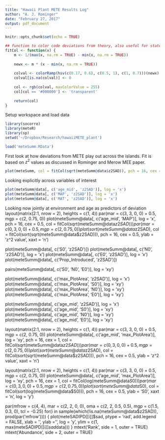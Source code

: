 ```yaml
---
title: "Hawaii Plant METE Results Log"
author: "A. J. Rominger"
date: "February 27, 2017"
output: pdf_document
---
```


```r
knitr::opts_chunk$set(echo = TRUE)

## function to color code deviations from theory, also useful for state variable plotting
fitCol <- function(x) {
    m <- 1/(max(x, na.rm = TRUE) - min(x, na.rm = TRUE))
    
    newx <- m * (x - min(x, na.rm = TRUE))
    
    colval <- colorRamp(hsv(c(0.17, 0.6), c(0.5, 1), c(1, 0.7)))(newx)
    colval[is.na(colval)] <- 0
    
    col <- rgb(colval, maxColorValue = 255)
    col[col == '#000000'] <- 'transparent'
    
    return(col)
}
```

Setup workspace and load data
```r
library(socorro)
library(meteR)
library(sp)
setwd('~/Dropbox/Research/hawaiiMETE_plant')

load('meteSumm.RData')
```

First look at how deviations from METE play out across the islands. Fit is based on $z^2$ values as discussed in Rominger and Merow MEE paper.
```r
plot(meteSumm, col = fitCol(sqrt(meteSumm@data$z2SAD)), pch = 16, cex = 0.5)
```

Looking explicitly across variables of interest
```r
plot(meteSumm@data[, c('age_mid', 'z2SAD')], log = 'x')
plot(meteSumm@data[, c('MAP', 'z2SAD')], log = 'x')
plot(meteSumm@data[, c('MAT', 'z2SAD')], log = 'x')
```



Looking now jointly at environment and age as predictors of deviation
layout(matrix(2:1, nrow = 2), heights = c(1, 4))
par(mar = c(3, 3, 0, 0) + 0.5, mgp = c(2, 0.75, 0))
plot(meteSumm@data[, c('age_mid', 'MAP')], log = 'x', pch = 16, cex = 0.5, 
     col = fitCol(sqrt(meteSumm@data$z2SAD)))
par(mar = c(0, 3, 0, 0) + 0.5, mgp = c(2, 0.75, 0))
plot(sort(meteSumm@data$z2SAD), col = fitCol(sort(sqrt(meteSumm@data$z2SAD))), 
     pch = 16, cex = 0.5, ylab = 'z^2 value', xaxt = 'n')






plot(meteSumm@data[, c('S0', 'z2SAD')])
plot(meteSumm@data[, c('N0', 'z2SAD')], log = 'x')
plot(meteSumm@data[, c('E0', 'z2SAD')], log = 'x')
plot(meteSumm@data[, c('Prop_Introduced', 'z2SAD')])

pairs(meteSumm@data[, c('S0', 'N0', 'E0')], log = 'xy')

plot(meteSumm@data[, c('max_PlotArea', 'z2SAD')], log = 'x')
plot(meteSumm@data[, c('max_PlotArea', 'S0')], log = 'xy')
plot(meteSumm@data[, c('max_PlotArea', 'N0')], log = 'xy')
plot(meteSumm@data[, c('max_PlotArea', 'E0')], log = 'xy')

plot(meteSumm@data[, c('age_mid', 'z2SAD')], log = 'x')
plot(meteSumm@data[, c('age_mid', 'S0')], log = 'xy')
plot(meteSumm@data[, c('age_mid', 'N0')], log = 'xy')
plot(meteSumm@data[, c('age_mid', 'E0')], log = 'xy')


layout(matrix(2:1, nrow = 2), heights = c(1, 4))
par(mar = c(3, 3, 0, 0) + 0.5, mgp = c(2, 0.75, 0))
plot(meteSumm@data[, c('age_mid', 'max_PlotArea')], log = 'xy', pch = 16, cex = 1, 
     col = fitCol(sqrt(meteSumm@data$z2SAD)))
par(mar = c(0, 3, 0, 0) + 0.5, mgp = c(2, 0.75, 0))
plot(sort(meteSumm@data$z2SAD), col = fitCol(sort(sqrt(meteSumm@data$z2SAD))), 
     pch = 16, cex = 0.5, ylab = 'z^2 value', xaxt = 'n')

layout(matrix(2:1, nrow = 2), heights = c(1, 4))
par(mar = c(3, 3, 0, 0) + 0.5, mgp = c(2, 0.75, 0))
plot(meteSumm@data[, c('age_mid', 'max_PlotArea')], log = 'xy', pch = 16, cex = 1, 
     col = fitCol(log(meteSumm@data$S0)))
par(mar = c(0, 3, 0, 0) + 0.5, mgp = c(2, 0.75, 0))
plot(sort(meteSumm@data$S0), col = fitCol(sort(log(meteSumm@data$S0))), 
     pch = 16, cex = 0.5, ylab = 'S0', xaxt = 'n', log = 'y')


par(mfrow = c(4, 4), mar = c(2, 2, 0, 0), oma = c(2, 2, 0.5, 0.5), 
    mgp = c(1.5, 0.3, 0), tcl = -0.25)
for(i in sample(which(!is.na(meteSumm@data$z2SAD)), prod(par('mfrow')))) {
    plot(meteSADIPD[[i]]$sad, ptype = 'rad', add.legend = FALSE, 
         xlab = '', ylab = '', log = 'y', ylim = c(1, max(meteSADIPD[[i]]$sad$data)))
}
mtext('Rank', side = 1, outer = TRUE)
mtext('Abundance', side = 2, outer = TRUE)

